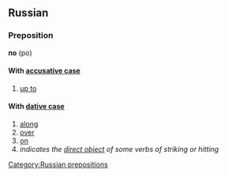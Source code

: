 ==Russian==
[[Category:Russian prepositions]]
===Preposition===
'''по''' (po)

====With [[accusative case]]====
# [[up to]]

====With [[dative case]]====
# [[along]]
# [[over]]
# [[on]]
# ''indicates the [[direct object]] of some verbs of striking or hitting''